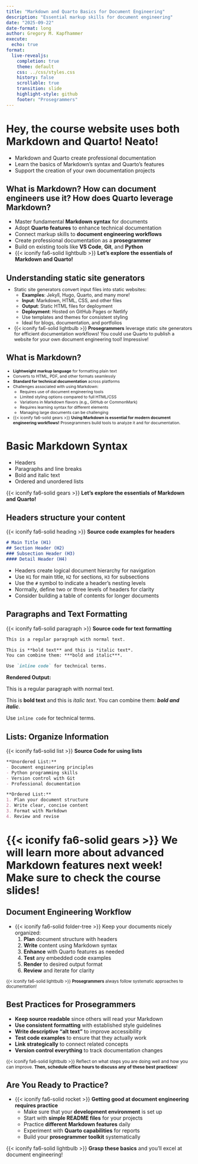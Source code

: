 ```yaml
---
title: "Markdown and Quarto Basics for Document Engineering"
description: "Essential markup skills for document engineering"
date: "2025-09-22"
date-format: long
author: Gregory M. Kapfhammer
execute:
  echo: true
format:
  live-revealjs:
    completion: true
    theme: default
    css: ../css/styles.css
    history: false
    scrollable: true
    transition: slide
    highlight-style: github
    footer: "Prosegrammers"
---
```


# Hey, the course website uses both Markdown and Quarto! Neato!

::: fragment

- Markdown and Quarto create professional documentation
- Learn the basics of Markdown's syntax and Quarto's features
- Support the creation of your own documentation projects

:::

## What is Markdown? How can document engineers use it? How does Quarto leverage Markdown?

::: {.incremental}

- Master fundamental **Markdown syntax** for documents
- Adopt **Quarto features** to enhance technical documentation
- Connect markup skills to **document engineering workflows**
- Create professional documentation as a **prosegrammer**
- Build on existing tools like **VS Code**, **Git**, and **Python**
- {{< iconify fa6-solid lightbulb >}} **Let's explore the essentials of
Markdown and Quarto!**

:::

## Understanding static site generators

::: {.fragment .fade style="margin-top: -0.5em; font-size: 0.9em;"}

- Static site generators convert input files into static websites:
    - **Examples**: Jekyll, Hugo, Quarto, and many more!
    - **Input**: Markdown, HTML, CSS, and other files
    - **Output**: Static HTML files for deployment
    - **Deployment**: Hosted on GitHub Pages or Netlify
    - Use templates and themes for consistent styling
    - Ideal for blogs, documentation, and portfolios
- {{< iconify fa6-solid lightbulb >}} **Prosegrammers** leverage static site
generators for efficient documentation workflows! You could use Quarto to
publish a website for your own document engineering tool! Impressive!

:::

## What is Markdown?

::: {.incremental style="margin-top: -0.1em; font-size: 0.775em;"}

- **Lightweight markup language** for formatting plain text
- Converts to HTML, PDF, and other formats seamlessly
- **Standard for technical documentation** across platforms
- Challenges associated with using Markdown:
    - Requires use of document engineering tools
    - Limited styling options compared to full HTML/CSS
    - Variations in Markdown flavors (e.g., GitHub or CommonMark)
    - Requires learning syntax for different elements
    - Managing large documents can be challenging
- {{< iconify fa6-solid gears >}} **Using Markdown is essential for modern
document engineering workflows!** Prosegrammers build tools to analyze it and
for documentation.

:::

# Basic Markdown Syntax

::: fragment

- Headers
- Paragraphs and line breaks
- Bold and italic text
- Ordered and unordered lists

{{< iconify fa6-solid gears >}} **Let's explore the essentials of Markdown
and Quarto!**

:::

##  Headers structure your content

{{< iconify fa6-solid heading >}} **Source code examples for headers**

```markdown
# Main Title (H1)
## Section Header (H2) 
### Subsection Header (H3)
#### Detail Header (H4)
```


::: {.fragment .fade style="font-size: 1.0em;"}

- Headers create logical document hierarchy for navigation
- Use `H1` for main title, `H2` for sections, `H3` for subsections
- Use the `#` symbol to indicate a header's nesting levels
- Normally, define two or three levels of headers for clarity
- Consider building a table of contents for longer documents

:::

##  Paragraphs and Text Formatting

{{< iconify fa6-solid paragraph >}} **Source code for text formatting**

```markdown
This is a regular paragraph with normal text.

This is **bold text** and this is *italic text*.
You can combine them: ***bold and italic***.

Use `inline code` for technical terms.
```

**Rendered Output:**

This is a regular paragraph with normal text.

This is **bold text** and this is *italic text*.
You can combine them: ***bold and italic***.

Use `inline code` for technical terms.

##  Lists: Organize Information

{{< iconify fa6-solid list >}} **Source Code for using lists**

```markdown
**Unordered List:**
- Document engineering principles
- Python programming skills  
- Version control with Git
- Professional documentation

**Ordered List:**
1. Plan your document structure
2. Write clear, concise content
3. Format with Markdown
4. Review and revise
```

# {{< iconify fa6-solid gears >}} We will learn more about advanced Markdown features next week! Make sure to check the course slides!

##  Document Engineering Workflow

::: {.incremental}

- {{< iconify fa6-solid folder-tree >}} Keep your documents nicely organized:
    1. **Plan** document structure with headers
    2. **Write** content using Markdown syntax
    3. **Enhance** with Quarto features as needed
    4. **Test** any embedded code examples
    5. **Render** to desired output format
    6. **Review** and iterate for clarity

:::

::: {.fragment .fade .boxed-content style="font-size: 0.8em;"}

{{< iconify fa6-solid lightbulb >}} **Prosegrammers** always follow systematic
approaches to documentation!

:::

## Best Practices for Prosegrammers

::: {.incremental}

- **Keep source readable** since others will read your Markdown
- **Use consistent formatting** with established style guidelines  
- **Write descriptive "alt text"** to improve accessibility
- **Test code examples** to ensure that they actually work
- **Link strategically** to connect related concepts
- **Version control everything** to track documentation changes

:::

::: {.fragment .fade .boxed-content style="font-size: 0.85em;"}

{{< iconify fa6-solid lightbulb >}} Reflect on what steps you are doing well
and how you can improve. **Then, schedule office hours to discuss any of
these best practices**!

:::

## Are You Ready to Practice?

::: {.incremental}

- {{< iconify fa6-solid rocket >}} **Getting good at document engineering requires practice** 
    - Make sure that your **development environment** is set up
    - Start with **simple README files** for your projects
    - Practice **different Markdown features** daily
    - Experiment with **Quarto capabilities** for reports
    - Build your **prosegrammer toolkit** systematically

:::

::: {.fragment .fade .boxed-content style="font-size: 1.0em;"}

{{< iconify fa6-solid lightbulb >}} **Grasp these basics** and you'll excel at
document engineering!

:::
